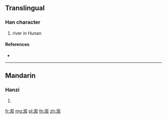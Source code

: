 {{also|漵}}
==Translingual==

===Han character===
{{Han char|rn=85|rad=水|as=09|sn=12|four=|canj=EODE,XEODE}}

# river in Hunan

====References====
* {{Han ref|kx=0639.111|hdz=31681.110|uh=6E86|ud=28294}}

----

==Mandarin==

===Hanzi===
{{cmn-hanzi|tra=漵|pin=[[lóu]] ([[lou2]]), [[xù]] ([[xu4]])|wg=lou<sup>2</sup>, hsü<sup>4</sup>}}

# {{defn|lang=cmn|sort=水09}}

[[fr:溆]]
[[mg:溆]]
[[pl:溆]]
[[th:溆]]
[[zh:溆]]